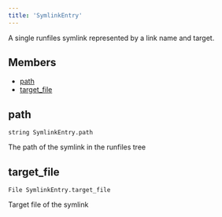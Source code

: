 ```yaml
---
title: 'SymlinkEntry'
---
```




A single runfiles symlink represented by a link name and target.

## Members

- [path](#path)
- [target\_file](#target-file)

## path

```
string SymlinkEntry.path
```

 The path of the symlink in the runfiles tree



## target\_file

```
File SymlinkEntry.target_file
```

 Target file of the symlink
